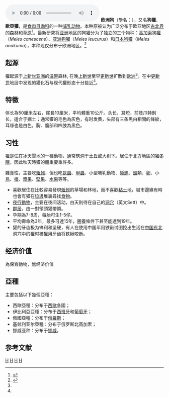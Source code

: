 {{Speciesbox
| taxon = Meles meles
| fossil_range = {{Fossil range|0.7|0}}<small>[[中更新世|中更新世]] – 现代</small>
| status = lc | status_system = IUCN3.1
| status_ref = <ref name=iucn>{{IUCN2008|assessors=Kranz, A., Tikhonov, A., Conroy, J., Cavallini, P., Herrero, J., Stubbe, M., Maran, T., Fernades, M., Abramov, A. & Wozencraft, C.|year=2008|id=29673|title=Meles meles|downloaded=2009-03-21}} Database entry includes a brief justification of why this species is of least concern</ref>
| image = Meles meles MHNT.jpg
| binomial_authority = [[卡爾·林奈|Linnaeus]], 1758
| range_map = European Badger area.png
| range_map_caption = 欧洲狗獾和[[高加索狗獾|高加索狗獾]]分布图
}}
{{noteTA
|zh-cn:厘米; zh-tw:公分
}}

[[File:European_Badger_(Meles_meles)_(W1CDR0001490_BD4).ogg|File:European Badger (Meles meles) (W1CDR0001490 BD4).ogg]]
'''欧洲狗{{ruby-zy|獾|-{zh-tw:ㄏㄨㄢ;zh-cn:huān ;zh-hk: huān;}-}}'''（學名：'''''{{lang|la|Meles meles}}'''''），又名'''狗獾'''、'''歐亞獾'''，是[[食肉目|食肉目]][[鼬科|鼬科]]的一种[[哺乳动物|哺乳动物]]。本种原被认为广泛分布于欧亚地区[[古北界|古北界]]的[[森林|森林]]和[[草原|草原]]<ref name=biods.2016003>{{cite journal|last1=Luo|first1=Xiao|last2=Li|first2=Feng|last3=Chen|first3=Jing|last4=Jiang|first4=Zhigang|title=The taxonomic status of badgers in the Qinghai Lake area and evolutionary history of Meles|journal=Biodiversity Science|date=2016|volume=24|issue=6|pages=694–700|doi=10.17520/biods.2016003}}</ref>。最新研究将[[亚洲|亚洲]]地区的狗獾分为了独立的三个物种：[[高加索狗獾|高加索狗獾]]（''Meles canescens''）、[[亚洲狗獾|亚洲狗獾]]（''Meles leucurus''）和[[日本狗獾|日本狗獾]]（''Meles anakuma''），本种现仅分布于欧洲地区。<ref>{{cite journal |author1=Sara Tashima, Yayoi Kaneko, Tomoko Anezaki, Minoru Baba, Shuuji Yachimori, Alexei V. Abramov, Alexander P. Saveljev, Ryuichi Masuda |title=Phylogeographic Sympatry and Isolation of the Eurasian Badgers (''Meles'', Mustelidae, Carnivora): Implications for an Alternative Analysis using Maternally as Well as Paternally Inherited Genes |journal=''Zoological Science'' |date=2011 |volume=28 |issue=4 |pages=293-303 |doi=10.2108/zsj.28.293 |url=https://www.researchgate.net/publication/234091068 |accessdate=2021-12-09}}</ref>

==起源==
獾起源于[[上新世|上新世]][[亚洲|亚洲]]的[[温带|温带]]森林, 在晚[[上新世|上新世]]至早[[更新世|更新世]]扩散到[[欧洲|欧洲]]<ref name=biods.2016003 />。在中[[更新世|更新世]]地层中发现的獾化石与现代獾形态十分接近<ref name=biods.2016003 />。

== 特徵 ==
体长為50厘米左右，尾長10厘米，平均體重10公斤。头长，耳短，前肢爪特别长，适合于掘土；通常獾的毛色為灰色，有时发黄，头部有三条黑白相間的條紋，耳缘也是白色，胸、腹部和四肢為黑色。

== 习性 ==
獾是住在冰天雪地的一種動物，通常筑洞于土丘或大树下。居住于北方地區的獾[[冬眠|冬眠]]，因此秋天時獾的體重要重許多。

雜食性，主要吃[[蚯蚓|蚯蚓]]，但也吃[[昆蟲|昆蟲]]、[[甲蟲|甲蟲]]、小型哺乳動物、[[蜥蜴|蜥蜴]]、[[蛙|蛙]]類、[[卵|卵]]、小[[鳥|鳥]]、[[根|根]]、[[漿果|漿果]]、[[堅果|堅果]]、[[水果|水果]]等等。

* 喜歡居住在比較容易發現[[蚯蚓|蚯蚓]]的草場和林地，而不喜歡[[粘土|粘土]]地，城市邊緣有時也會有獾在[[垃圾|垃圾]]堆裏尋找[[食物|食物]]。
* [[夜行動物|夜行動物]]，主要在夜间活动，白天則待在自己的[[洞穴|洞穴]]（英文Sett）中。
* [[群居|群居]]，由一對領頭獾帶領。
* 孕期為7-8周，每胎可生1-5仔。
* 平均壽命為3年，最多可達15年，圈養條件下甚至能達到19年。
* 獾的牙齿极为锋利和坚硬，有人在使用中国军用铁锹试图挖出生活在[[中国东北|中国东北]]洞穴中的獾时被獾用牙齿将铁锹咬断{{来源请求}}。

== 经济价值 ==
為保育動物，無经济价值

== 亞種 ==
主要包括以下幾個亞種：
* 西歐亞種''{{lang|la|Meles meles meles}}''：分布于[[西歐|西歐]]各國；
* 伊比利亞亞種''{{lang|la|Meles meles marianensis}}''：分布于[[西班牙|西班牙]]和[[葡萄牙|葡萄牙]]；
* 俄國亞種''{{lang|la|Meles meles leptorynchus}}''：分布于[[俄羅斯|俄羅斯]]；
* 基兹利亚尔亞種''{{lang|la|Meles meles heptneri}}''：分布于俄罗斯北高加索；
* 挪威亚种''{{lang|la|Meles meles milleri}}''：分布于[[挪威|挪威]]。

==参考文献==
{{reflist}}

{{Authority control}}
{{Taxonbar|from=Q27066}}

[[Category:IUCN红色名录无危物种|H]]
[[Category:狗獾属|H]]
[[Category:卡尔·林奈命名的生物分类|H]]
[[Category:1758年描述的哺乳動物|H]]